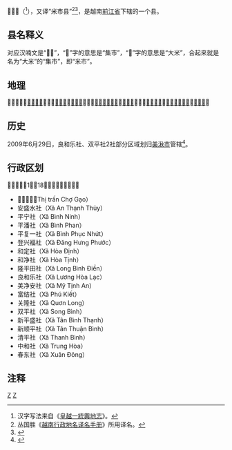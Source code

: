 {{全局僻字|𢄂|上“助”下“市”}}
{{全局僻字|𥺊|左“米”右“告”}}
{{Infobox Settlement
|name                   = 𢄂𥺊县
|settlement_type        = 县
|official_name          = 
|other_name             = 
|native_name            = {{lang|vi|Huyện Chợ Gạo}}
|nickname               = 
|motto                  = 
|image_skyline          = Tt. Chợ Gạo, Chợ Gạo, Tiền Giang, Vietnam - panoramio (2).jpg
|imagesize              = 
|image_caption          = 
|image_flag             = 
|flag_size              = 
|image_seal             = 
|seal_size              = 
|image_shield           = 
|shield_size            = 
|image_blank_emblem     = 
|blank_emblem_size      = 
|image_map              = {{Infobox mapframe|frame-width=250|zoom=10}}
|mapsize                = 
|map_caption            = 
|image_map1             = 
|mapsize1               = 
|map_caption1           = 
|pushpin_map            = Vietnam
|pushpin_label_position = bottom
|pushpin_map_caption    = 
|pushpin_map1           = 
|pushpin_label_position1= 
|pushpin_map_caption1   = 
|subdivision_type       = 国家
|subdivision_name       = {{flag|Vietnam}}
|subdivision_type1      = [[越南行政区划|省]]
|subdivision_name1      = [[前江省|前江省]]
|subdivision_type2      = 行政区划
|subdivision_name2      = 1市镇18社
|subdivision_type3      = 
|subdivision_name3      = 
|seat_type              = 县莅
|seat                   = {{link-vi|𢄂𥺊市镇|Chợ Gạo (thị trấn)}}
|government_type        = 
|leader_title           = 
|leader_name            = 
|leader_title1          = 
|leader_name1           = 
|established_title      = 
|established_date       = 
|area_magnitude         = 
|unit_pref              = 
|area_footnotes         = 
|area_total_km2         = 229.43
|area_land_km2          = 
|area_water_km2         = 
|area_water_percent     = 
|area_urban_km2         = 
|area_metro_km2         = 
|population_as_of       = 2019年
|population_footnotes   = 
|population_note        = 
|population_total       = 186034
|population_density_km2 = auto
|population_metro             = 
|population_density_metro_km2 = 
|population_urban             = 
|population_density_urban_km2 = 
|timezone               = [[越南标准时间|越南标准时间]]
|utc_offset             = +7
|elevation_footnotes    = 
|elevation_m            = 
|coor_type              = 
|coordinates            = 
|postal_code_type       = 
|postal_code            = 
|area_code              = 
|website                = [http://chogao.tiengiang.gov.vn 𢄂𥺊县电子信息门户网站]
|footnotes              = 
}}
'''𢄂𥺊县'''（{{vie|v='''Huyện Chợ Gạo'''|hn=縣𢄂𥺊}}<ref>汉字写法来自《[[皇越一統輿地志|皇越一統輿地志]]》。</ref>），又译“米市县”<ref>丛国胜《[[越南行政地名译名手册|越南行政地名译名手册]]》所用译名。</ref><ref>{{Citation|title=Shi jie biao zhun di ming di tu ji = Atlas of standard place names of the world.|url=https://www.worldcat.org/oclc/1048269981|date=2014|accessdate=2021-11-23|isbn=978-7-5031-7584-8|oclc=1048269981|last=Zhongguo di tu chu ban she|last2=中国地图出版社}}</ref>{{Rp|195}}，是越南[[前江省|前江省]]下辖的一个县。

==县名释义==
{{lang|vi|Chợ Gạo}}对应汉喃文是“𢄂𥺊”，“𢄂”字的意思是“集市”，“𥺊”字的意思是“大米”，合起来就是名为“大米”的“集市”，即“米市”。

==地理==
𢄂𥺊县东接[[鹅贡西县|鹅贡西县]]，西接[[美湫市|美湫市]]和[[周城县_(前江省)|周城县]]，北接[[隆安省|隆安省]][[新安市|新安市]]和[[周城县_(隆安省)|周城县]]，南接[[新富东县|新富东县]]和[[槟椥省|槟椥省]][[平大县|平大县]]、[[周城县_(槟椥省)|周城县]]。

==历史==
2009年6月29日，良和乐社、双平社2社部分区域划归[[美湫市|美湫市]]管辖<ref>{{Cite web |url=https://thuvienphapluat.vn/van-ban/Bo-may-hanh-chinh/Nghi-quyet-28-NQ-CP-dieu-chinh-va-mo-rong-dia-gioi-hanh-chinh-91273.aspx |title=Nghị quyết số 28/NQ-CP về việc điều chỉnh địa giới hành chính huyện Châu Thành, huyện Chợ Gạo để mở rộng địa giới hành chính thành phố Mỹ Tho; điều chỉnh địa giới hành chính xã, thành lập xã thuộc thành phố Mỹ Tho, huyện Châu Thành, huyện Chợ Gạo, tỉnh Tiền Giang do Chính phủ ban hành |accessdate=2020-04-22 |archive-date=2020-03-21 |archive-url=https://web.archive.org/web/20200321194816/https://thuvienphapluat.vn/van-ban/Bo-may-hanh-chinh/Nghi-quyet-28-NQ-CP-dieu-chinh-va-mo-rong-dia-gioi-hanh-chinh-91273.aspx |dead-url=no }}</ref>。

==行政区划==
𢄂𥺊县下辖1市镇18社，县莅𢄂𥺊市镇。
*𢄂𥺊市镇（Thị trấn Chợ Gạo）
*安盛水社（Xã An Thạnh Thủy）
*平宁社（Xã Bình Ninh）
*平潘社（Xã Bình Phan）
*平复一社（Xã Bình Phục Nhứt）
*登兴福社（Xã Đăng Hưng Phước）
*和定社（Xã Hòa Định）
*和净社（Xã Hòa Tịnh）
*隆平田社（Xã Long Bình Điền）
*良和乐社（Xã Lương Hòa Lạc）
*美净安社（Xã Mỹ Tịnh An）
*富结社（Xã Phú Kiết）
*关隆社（Xã Quơn Long）
*双平社（Xã Song Bình）
*新平盛社（Xã Tân Bình Thạnh）
*新顺平社（Xã Tân Thuận Bình）
*清平社（Xã Thanh Bình）
*中和社（Xã Trung Hòa）
*春东社（Xã Xuân Đông）

==注释==
{{reflist}}

{{前江省行政区划}}
{{越南九龙江三角洲之县市镇区域划分}}

[[Category:越南县份|Z]]
[[Category:前江省|Z]]